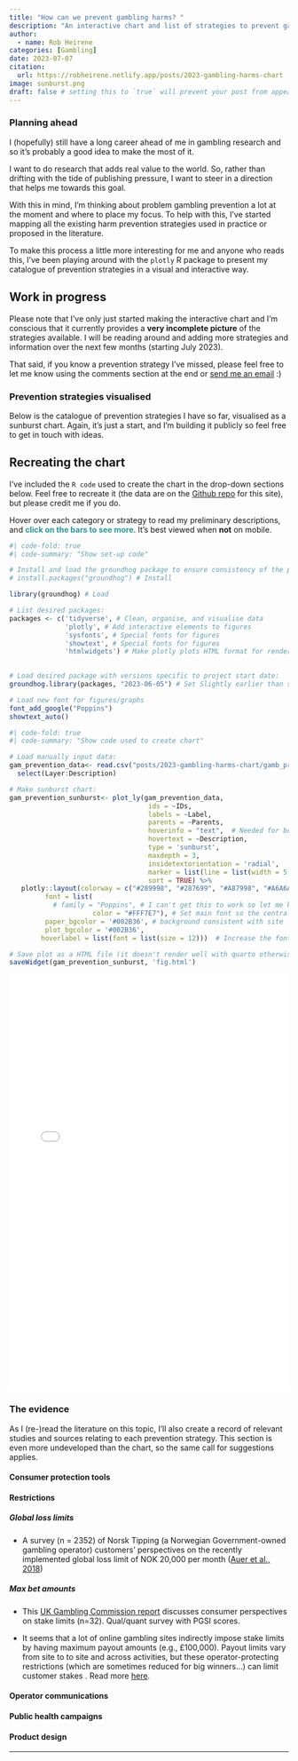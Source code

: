 ```yaml
---
title: "How can we prevent gambling harms? "
description: "An interactive chart and list of strategies to prevent gambling harms"
author:
  - name: Rob Heirene
categories: [Gambling] 
date: 2023-07-07
citation: 
  url: https://robheirene.netlify.app/posts/2023-gambling-harms-chart
image: sunburst.png
draft: false # setting this to `true` will prevent your post from appearing on your listing page until you're ready!
---
```


### Planning ahead

I (hopefully) still have a long career ahead of me in gambling research and so it's probably a good idea to make the most of it.

I want to do research that adds real value to the world. So, rather than drifting with the tide of publishing pressure, I want to steer in a direction that helps me towards this goal.

With this in mind, I'm thinking about problem gambling prevention a lot at the moment and where to place my focus. To help with this, I've started mapping all the existing harm prevention strategies used in practice or proposed in the literature.

To make this process a little more interesting for me and anyone who reads this, I've been playing around with the `plotly` R package to present my catalogue of prevention strategies in a visual and interactive way.

::: {.callout-tip appearance="minimal" icon="false"}
## Work in progress

Please note that I've only just started making the interactive chart and I'm conscious that it currently provides a **very incomplete picture** of the strategies available. I will be reading around and adding more strategies and information over the next few months (starting July 2023).

That said, if you know a prevention strategy I've missed, please feel free to let me know using the comments section at the end or [send me an email](mailto:robheirene@gmail.com) :)
:::

### Prevention strategies visualised

Below is the catalogue of prevention strategies I have so far, visualised as a sunburst chart. Again, it's just a start, and I'm building it publicly so feel free to get in touch with ideas.

::: {.callout-tip appearance="simple" icon="false"}
## Recreating the chart

I've included the `R code` used to create the chart in the drop-down sections below. Feel free to recreate it (the data are on the [Github repo](https://github.com/rheirene/Quarto_Website) for this site), but please credit me if you do.
:::

Hover over each category or strategy to read my preliminary descriptions, and [click on the bars to see more]{style="color:#289998; font-weight: bold;"}. It's best viewed when **not** on mobile.

```r
#| code-fold: true
#| code-summary: "Show set-up code"

# Install and load the groundhog package to ensure consistency of the package versions used here:
# install.packages("groundhog") # Install

library(groundhog) # Load

# List desired packages:
packages <- c('tidyverse', # Clean, organise, and visualise data
              'plotly', # Add interactive elements to figures
              'sysfonts', # Special fonts for figures
              'showtext', # Special fonts for figures
              'htmlwidgets') # Make plotly plots HTML format for rendering in Quarto
              

# Load desired package with versions specific to project start date:
groundhog.library(packages, "2023-06-05") # Set Slightly earlier than start date as some of the plotly dependency packages wouldn't load properly with date as 07/07/2023

# Load new font for figures/graphs
font_add_google("Poppins")
showtext_auto()
```

```r
#| code-fold: true
#| code-summary: "Show code used to create chart"

# Load manually input data:
gam_prevention_data<- read.csv("posts/2023-gambling-harms-chart/gamb_prevention_data.csv") %>%
  select(Layer:Description)

# Make sunburst chart:
gam_prevention_sunburst<- plot_ly(gam_prevention_data,
                                   ids = ~IDs,
                                   labels = ~Label,
                                   parents = ~Parents,
                                   hoverinfo = "text",  # Needed for below argument to work
                                   hovertext = ~Description,
                                   type = 'sunburst',
                                   maxdepth = 3,
                                   insidetextorientation = 'radial',
                                   marker = list(line = list(width = 5, color = '#002B36')),  # Adjust border size + color
                                   sort = TRUE) %>%
   plotly::layout(colorway = c("#289998", "#287699", "#A87998", "#A6A6A6", "#FFF7E7", "#65BBA3", "#62A899", "#998F28",  "#986289", "#289970"),
         font = list(
           # family = "Poppins", # I can't get this to work so let me know if you can!
                     color = "#FFF7E7"), # Set main font so the central layer text can be seen
         paper_bgcolor = '#002B36', # background consistent with site
         plot_bgcolor = '#002B36',
        hoverlabel = list(font = list(size = 12)))  # Increase the font size for hover text)

# Save plot as a HTML file (it doesn't render well with quarto otherwise):
saveWidget(gam_prevention_sunburst, 'fig.html')

```

```{=html}
<iframe src="fig.html" class="fade-inhtml" width="100%" height="750" style="border:none;"></iframe>
```
### The evidence

As I (re-)read the literature on this topic, I'll also create a record of relevant studies and sources relating to each prevention strategy. This section is even more undeveloped than the chart, so the same call for suggestions applies.

#### Consumer protection tools

#### Restrictions

::: {.callout-tip collapse="true" appearance="simple" icon="false"}
##### Global loss limits

-   A survey (n = 2352) of Norsk Tipping (a Norwegian Government-owned gambling operator) customers' perspectives on the recently implemented global loss limit of NOK 20,000 per month ([Auer et al., 2018](https://doi.org/10.1007/s11469-018-9892-x))
:::

::: {.callout-tip collapse="true" appearance="simple" icon="false"}
##### Max bet amounts

-   This [UK Gambling Commission report](https://www.gamblingcommission.gov.uk/about-us/guide/consumer-voice-2020-exploring-online-staking) discusses consumer perspectives on stake limits (n=32). Qual/quant survey with PGSI scores.

-   It seems that a lot of online gambling sites indirectly impose stake limits by having maximum payout amounts (e.g., £100,000). Payout limits vary from site to to site and across activities, but these operator-protecting restrictions (which are sometimes reduced for big winners...) can limit customer stakes . Read more [here](https://bettingsites.org.uk/guides/betting-limits-maximum-payouts/).
:::

#### Operator communications

#### Public health campaigns

#### Product design

------------------------------------------------------------------------

```{=html}
<script src="https://giscus.app/client.js"
        data-repo="rheirene/Quarto_Website"
        data-repo-id="R_kgDOJ0d4fA"
        data-category-id="DIC_kwDOJ0d4fM4CXv7I"
        data-mapping="pathname"
        data-strict="0"
        data-reactions-enabled="1"
        data-emit-metadata="0"
        data-input-position="bottom"
        data-theme="dark_dimmed"
        data-lang="en"
        crossorigin="anonymous"
        async>
</script>
```
